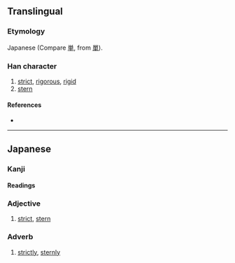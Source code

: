 {{also|嚴|严}}
{{character info}}
==Translingual==
{{Han simplified forms|嚴|厳|严}}

===Etymology===
Japanese {{Han simp|嚴|f=吅|t=⺍}} (Compare [[単]], from [[單]]).

===Han character===
{{Han char|rn=27|rad=厂|as=15|sn=17|four=|canj=FMMJK,FMNJK|ids=⿱⺍𠪚}}

# [[strict]], [[rigorous]], [[rigid]]
# [[stern]]

====References====
* {{Han ref|kx=0163.131|dkj=03048|hdz=10047.031|uh=53B3|ud=21427}}

----

==Japanese==
{{ja-kanji forms|厳|嚴}}

===Kanji===
{{ja-kanji|grade=6|rs=厂15|kyu=嚴}}

====Readings====
{{ja-readings
|goon=ごん
|kanon=げん
|kun=きび-し.い, おごそ-か, いつくし
}}

===Adjective===
{{ja-adj|kyu=嚴|decl=tari|げん}}

# [[strict]], [[stern]]

===Adverb===
{{ja-pos|adverb|kyu=嚴|げん}}

# [[strictly]], [[sternly]]